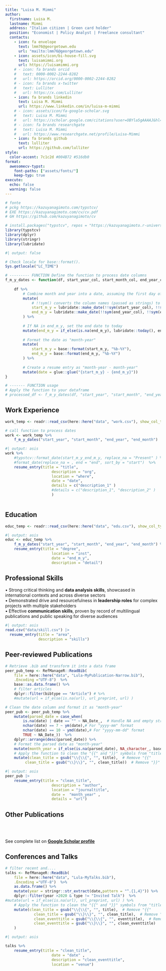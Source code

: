 ```yaml
---
title: "Luisa M. Mimmi"
author:
  firstname: Luisa M.
  lastname: Mimmi
  address: "Italian citizen | Green card holder"
  position: "Economist | Policy Analyst | Freelance consultant"
  contacts:
    - icon: fa envelope
      text: lmm76@georgetown.edu
      url: "mailto:lmm76@georgetown.edu"
    - icon: assets/icon/bi-house-fill.svg
      text: luisamimmi.org
      url: https://luisamimmi.org
    # - icon: fa brands orcid
    #   text: 0000-0002-2244-8282
    #   url: https://orcid.org/0000-0002-2244-8282
    # - icon: fa brands x-twitter
    #   text: Lulliter
    #   url: https://x.com/Lulliter
    - icon: fa brands linkedin
      text: Luisa M. Mimmi
      url: https://www.linkedin.com/in/luisa-m-mimmi
    # - icon: assets/icon/fa-google-scholar.svg
    #   text: Luisa M. Mimmi
    #   url: https://scholar.google.com/citations?user=OBYla5gAAAAJ&hl=en&oi=ao
    # - icon: fa brands researchgate
    #   text: Luisa M. Mimmi
    #   url: https://www.researchgate.net/profile/Luisa-Mimmi
    - icon: fa brands github
      text: lulliter
      url: https://github.com/lulliter
style:
  color-accent: 7c1c2d #004B72 #516db0
format:
  awesomecv-typst:
    font-paths: ["assets/fonts/"]
    keep-typ: true
execute: 
  echo: false
  warning: false
---
```


```r
# fonte 
# pckg https://kazuyanagimoto.com/typstcv/
# EXE https://kazuyanagimoto.com/cv/cv.pdf
# GH https://github.com/kazuyanagimoto/cv

# install.packages("typstcv", repos = "https://kazuyanagimoto.r-universe.dev")
library(typstcv)
library(dplyr)
library(stringr)
library(lubridate)
```

```r
#| output: false

# Check locale for base::format().
Sys.getlocale("LC_TIME")

# --------- FUNCTION Define the function to process date columns
f_m_y_dates <- function(df, start_year_col, start_month_col, end_year_col, end_month_col) {
	
	df %>%
		# Combine month and year into a date, assuming the first day of the month
		mutate(
			# !!sym() converts the column names (passed as strings) to symbols, allowing them to be used dynamically inside mutate().
			start_m_y = lubridate::make_date(!!sym(start_year_col), !!sym(start_month_col), 1),
			end_m_y = lubridate::make_date(!!sym(end_year_col), !!sym(end_month_col), 1) 
		) %>%
		
		# If NA in end_m_y, set the end date to today
		mutate(end_m_y = if_else(is.na(end_m_y), lubridate::today(), end_m_y)) %>%
		
		# Format the date as "month-year"
		mutate(
			start_m_y = base::format(start_m_y, "%b-%Y"),
			end_m_y = base::format(end_m_y, "%b-%Y")
		) %>%
		
		# Create a resume entry as "month-year - month-year"
		mutate(date = glue::glue("{start_m_y} - {end_m_y}"))
}

# ------- FUNCTION usage
# Apply the function to your dataframe
# processed_df <- f_m_y_dates(df, "start_year", "start_month", "end_year", "end_month")

```


## Work Experience
```r
work_temp <- readr::read_csv(here::here("data", "work.csv"), show_col_types = FALSE)

# call function to process dates
work <- work_temp %>% 
	f_m_y_dates("start_year", "start_month", "end_year", "end_month")
```

```r
#| output: asis
work %>% 
	#typstcv::format_date(start_m_y_end_m_y, replace_na = "Present" ) %>% 
	#format_date(replace_na = , end = "end", sort_by = "start")  %>% 
	resume_entry(title = "title",
					 description = "org",
					 location = "where",
					 date = "date",
					 details = c("description_1" )
					 #details = c("description_1", "description_2" )
					 ) 
	
```
## Education

```r
educ_temp <- readr::read_csv(here::here("data", "edu.csv"), show_col_types = FALSE)
```

```r
#| output: asis
educ <- educ_temp %>% 
	f_m_y_dates("start_year", "start_month", "end_year", "end_month") %>% 
	resume_entry(title = "degree",
					 location = "inst",
					 date = "end_m_y",
					 description = "detail")
```

\newpage

## Professional Skills
 
 •	Strong critical thinking and **data analysis skills**, showcased in international contexts and across diverse sectors  
 •	Demonstrated drive and resourcefulness in **leadership roles** for complex projects with multiple stakeholders  
 •	Effective **communication skills**, proven by record of multilingual publications and public speaking for diverse audiences  
 

<!-- ## Skills -->

```r
#| output: asis
read.csv("data/skill.csv") |>
  resume_entry(title = "area",
               description = "skills")
```



## Peer-reviewed Publications

<!-- ### Peer-reviewed   -->

```r
# Retrieve .bib and transform it into a data frame
peer_pub_temp <- RefManageR::ReadBib(
	file = here::here("data", "Lula-MyPublication-Narrow.bib"),
	.Encoding ="UTF-8")  %>%
	base::as.data.frame() %>%
	# filter articles 
	dplyr::filter(bibtype == "Article") # %>% 
	#mutate(url = if_else(is.na(url), url_preprint, url) )

# Clean the date column and format it as "month-year"
peer_pub <- peer_pub_temp %>% 
	mutate(parsed_date = case_when(
		is.na(date) | date == "" ~ NA_Date_,  # Handle NA and empty strings
		nchar(date) == 7 ~ ym(date),# For "yyyy-mm" format
		nchar(date) == 10 ~ ymd(date),# For "yyyy-mm-dd" format
		TRUE ~ NA_Date_))  %>% 
	dplyr::arrange(desc(parsed_date)) %>%
	# Format the parsed date as "month-year"
	mutate(month_year = if_else(is.na(parsed_date), NA_character_, base::format(parsed_date, "%b-%Y")))  %>% 
	# Apply the function to clean the "{{" and "}}" symbols from "title" and "author" columns
	mutate(clean_title = gsub("\\{\\{", "", title),  # Remove "{{"
         clean_title = gsub("\\}\\}", "", clean_title))  # Remove "}}"

```


```r
#| output: asis
peer_pub |>
	resume_entry(title = "clean_title",
					 description = "author",
					 location = "journaltitle",
					 date =  "month_year" ,
					 details = "url")
```


## Other Publications  
<br><br>

See complete list on  [**Google Scholar profile**](https://scholar.google.com/citations?user=OBYla5gAAAAJ&hl=en&oi=ao)

 
<!-- ### Blog posts -->
<!-- ```{r} -->
<!-- # filter blogs -->
<!-- lula_blog <- RefManageR::ReadBib( -->
<!--   file = here::here("data", "Lula-MyPublication-Narrow.bib"), -->
<!--   .Encoding ="UTF-8")  %>% -->
<!--   as.data.frame() %>% -->
<!--   dplyr::filter(bibtype  == "Online")  %>%  -->
<!-- 	# Apply the function to clean the "{{" and "}}" symbols from "title" and "author" columns -->
<!-- 	mutate(clean_title = gsub("\\{\\{", "", title),  # Remove "{{" -->
<!--          clean_title = gsub("\\}\\}", "", clean_title))  # Remove "}}" -->
<!-- ``` -->

<!-- ```{r} -->
<!-- #| output: asis -->
<!-- lula_blog |> -->
<!-- 	resume_entry(title = "clean_title", -->
<!-- 					 location = "type", -->
<!-- 					 description = "author", -->
<!-- 					 date = "date", -->
<!-- 					 details = "url") -->
<!-- ``` -->


## Conferences and Talks

```r
# filter recent and....
talks <- RefManageR::ReadBib(
	file = here::here("data", "Lula-MyTalks.bib"),
	.Encoding ="UTF-8")  %>%
	as.data.frame() %>%
	mutate(year = stringr::str_extract(date,pattern = "^.{1,4}")) %>%
	dplyr::filter(year >2020 & type != "Invited Talk")  %>%
#mutate(url = if_else(is.na(url), url_preprint, url) ) %>%
	# Apply the function to clean the "{{" and "}}" symbols from "title" and "author" columns
	mutate(clean_title = gsub("\\{\\{", "", title),  # Remove "{{"
			 clean_title = gsub("\\}\\}", "", clean_title),  # Remove "}}"
			 clean_eventtitle = gsub("\\{\\{", "", eventtitle),  # Remove "{{"
			 clean_eventtitle = gsub("\\}\\}", "", clean_eventtitle)   # Remove "}}"
	)

```

```r
#| output: asis

talks %>%
	resume_entry(title = "clean_title",
					 date = "date" ,
					 description = "clean_eventtitle",
					 location = "venue")
```
